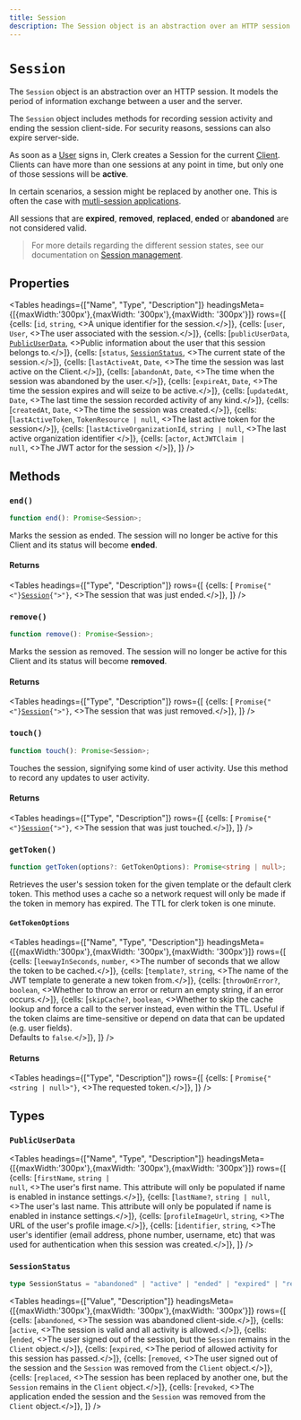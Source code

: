 ```yaml
---
title: Session
description: The Session object is an abstraction over an HTTP session. It models the period of information exchange between a user and the server.
---
```


# `Session`

The `Session` object is an abstraction over an HTTP session. It models the period of information exchange between a user and the server.

The `Session` object includes methods for recording session activity and ending the session client-side. For security reasons, sessions can also expire server-side.

As soon as a [User](/docs/references/javascript/user/user) signs in, Clerk creates a Session for the current [Client](/docs/references/javascript/client). Clients can have more than one sessions at any point in time, but only one of those sessions will be **active**.

In certain scenarios, a session might be replaced by another one. This is often the case with [mutli-session applications](/docs/custom-flows/multi-session-applications).

All sessions that are **expired**, **removed**, **replaced**, **ended** or **abandoned** are not considered valid.

> For more details regarding the different session states, see our documentation on [Session management](/docs/advanced-usage/manual-jwt).


## Properties

<Tables
  headings={["Name", "Type", "Description"]}
  headingsMeta={[{maxWidth:'300px'},{maxWidth: '300px'},{maxWidth: '300px'}]}
  rows={[
{cells: [<code>id</code>, <code>string</code>, <>A unique identifier for the session.</>]},
{cells: [<code>user</code>, <code>User</code>, <>The user associated with the session.</>]},
{cells: [<code>publicUserData</code>, <code><a href="#public-user-data">PublicUserData</a></code>, <>Public information about the user that this session belongs to.</>]},
{cells: [<code>status</code>, <code><a href="#session-status">SessionStatus</a></code>, <>The current state of the session.</>]},
{cells: [<code>lastActiveAt</code>, <code>Date</code>, <>The time the session was last active on the Client.</>]},
{cells: [<code>abandonAt</code>, <code>Date</code>, <>The time when the session was abandoned by the user.</>]},
{cells: [<code>expireAt</code>, <code>Date</code>, <>The time the session expires and will seize to be active.</>]},
{cells: [<code>updatedAt</code>, <code>Date</code>, <>The last time the session recorded activity of any kind.</>]},
{cells: [<code>createdAt</code>, <code>Date</code>, <>The time the session was created.</>]},
{cells: [<code>lastActiveToken</code>, <code>TokenResource | null</code>, <>The last active token for the session</>]},
{cells: [<code>lastActiveOrganizationId</code>, <code>string | null</code>, <>The last active organization identifier </>]},
{cells: [<code>actor</code>, <code>ActJWTClaim | null</code>, <>The JWT actor for the session </>]},
  ]}
/>

## Methods

### `end()`

```typescript
function end(): Promise<Session>;
```

Marks the session as ended. The session will no longer be active for this Client and its status will become **ended**.

#### Returns

<Tables
  headings={["Type", "Description"]}
  rows={[
  {cells: [ <code>Promise{"<"}<a href="/docs/references/javascript/session">Session</a>{">"}</code>, <>The session that was just ended.</>]},
  ]}
/>

### `remove()`

```typescript
function remove(): Promise<Session>;
```

Marks the session as removed. The session will no longer be active for this Client and its status will become **removed**.

#### Returns

<Tables
  headings={["Type", "Description"]}
  rows={[
  {cells: [ <code>Promise{"<"}<a href="/docs/references/javascript/session">Session</a>{">"}</code>, <>The session that was just removed.</>]},
  ]}
/>

### `touch()`

```typescript
function touch(): Promise<Session>;
```

Touches the session, signifying some kind of user activity. Use this method to record any updates to user activity.


#### Returns

<Tables
  headings={["Type", "Description"]}
  rows={[
  {cells: [ <code>Promise{"<"}<a href="/docs/references/javascript/session">Session</a>{">"}</code>, <>The session that was just touched.</>]},
  ]}
/>


### `getToken()`

```typescript
function getToken(options?: GetTokenOptions): Promise<string | null>;
```

Retrieves the user's session token for the given template or the default clerk token. This method uses a cache so a network request will only be made if the token in memory has expired. The TTL for clerk token is one minute.

#### `GetTokenOptions`

<Tables
  headings={["Name", "Type", "Description"]}
  headingsMeta={[{maxWidth:'300px'},{maxWidth: '300px'},{maxWidth: '300px'}]}
  rows={[
{cells: [<code>leewayInSeconds</code>, <code>number</code>, <>The number of seconds that we allow the token to be cached.</>]},
{cells: [<code>template?</code>, <code>string</code>, <>The name of the JWT template to generate a new token from.</>]},
{cells: [<code>throwOnError?</code>, <code>boolean</code>, <>Whether to throw an error or return an empty string, if an error occurs.</>]},
{cells: [<code>skipCache?</code>, <code>boolean</code>, <>Whether to skip the cache lookup and force a call to the server instead, even within the TTL. Useful if the token claims are time-sensitive or depend on data that can be updated (e.g. user fields).<br />Defaults to `false`.</>]},
  ]}
/>


#### Returns

<Tables
  headings={["Type", "Description"]}
  rows={[
  {cells: [ <code>Promise{"<string | null>"}</code>, <>The requested token.</>]},
  ]}
/>


## Types

### `PublicUserData`


<Tables
  headings={["Name", "Type", "Description"]}
  headingsMeta={[{maxWidth:'300px'},{maxWidth: '300px'},{maxWidth: '300px'}]}
  rows={[
{cells: [<code>firstName</code>, <code>string | null</code>, <>The user's first name. This attribute will only be populated if name is enabled in instance settings.</>]},
{cells: [<code>lastName?</code>, <code>string | null</code>, <>The user's last name. This attribute will only be populated if name is enabled in instance settings.</>]},
{cells: [<code>profileImageUrl</code>, <code>string</code>, <>The URL of the user's profile image.</>]},
{cells: [<code>identifier</code>, <code>string</code>, <>The user's identifier (email address, phone number, username, etc) that was used for authentication when this session was created.</>]},
  ]}
/>

### `SessionStatus`

```typescript
type SessionStatus = "abandoned" | "active" | "ended" | "expired" | "removed" | "replaced" | "revoked";
```


<Tables
  headings={["Value", "Description"]}
  headingsMeta={[{maxWidth:'300px'},{maxWidth: '300px'},{maxWidth: '300px'}]}
  rows={[
{cells: [<code>abandoned</code>, <>The session was abandoned client-side.</>]},
{cells: [<code>active</code>, <>The session is valid and all activity is allowed.</>]},
{cells: [<code>ended</code>, <>The user signed out of the session, but the <code>Session</code> remains in the <code>Client</code> object.</>]},
{cells: [<code>expired</code>, <>The period of allowed activity for this session has passed.</>]},
{cells: [<code>removed</code>, <>The user signed out of the session and the <code>Session</code> was removed from the <code>Client</code> object.</>]},
{cells: [<code>replaced</code>, <>The session has been replaced by another one, but the <code>Session</code> remains in the <code>Client</code> object.</>]},
{cells: [<code>revoked</code>, <>The application ended the session and the <code>Session</code> was removed from the <code>Client</code> object.</>]},  ]}
/>
